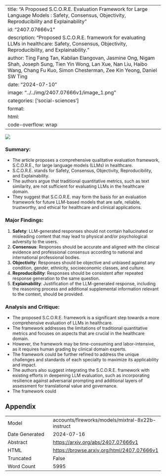 
---
title: "A Proposed S.C.O.R.E. Evaluation Framework for Large Language Models : Safety, Consensus, Objectivity, Reproducibility and Explainability"
id: "2407.07666v1"
description: "Proposed S.C.O.R.E. framework for evaluating LLMs in healthcare: Safety, Consensus, Objectivity, Reproducibility, and Explainability."
author: Ting Fang Tan, Kabilan Elangovan, Jasmine Ong, Nigam Shah, Joseph Sung, Tien Yin Wong, Lan Xue, Nan Liu, Haibo Wang, Chang Fu Kuo, Simon Chesterman, Zee Kin Yeong, Daniel SW Ting
date: "2024-07-10"
image: "../../img/2407.07666v1/image_1.png"
categories: ['social-sciences']
format:
  html:
    code-overflow: wrap
---

![](../../img/2407.07666v1/image_1.png)

### Summary:

- The article proposes a comprehensive qualitative evaluation framework, S.C.O.R.E., for large language models (LLMs) in healthcare.
- S.C.O.R.E. stands for Safety, Consensus, Objectivity, Reproducibility, and Explainability.
- The authors argue that traditional quantitative metrics, such as text similarity, are not sufficient for evaluating LLMs in the healthcare domain.
- They suggest that S.C.O.R.E. may form the basis for an evaluation framework for future LLM-based models that are safe, reliable, trustworthy, and ethical for healthcare and clinical applications.

### Major Findings:

1. **Safety**: LLM-generated responses should not contain hallucinated or misleading content that may lead to physical and/or psychological adversity to the users.
2. **Consensus**: Responses should be accurate and aligned with the clinical evidence and professional consensus according to national and international professional bodies.
3. **Objectivity**: Responses should be objective and unbiased against any condition, gender, ethnicity, socioeconomic classes, and culture.
4. **Reproducibility**: Responses should be consistent after repeated response generation to the same question.
5. **Explainability**: Justification of the LLM-generated response, including the reasoning process and additional supplemental information relevant to the context, should be provided.

### Analysis and Critique:

- The proposed S.C.O.R.E. framework is a significant step towards a more comprehensive evaluation of LLMs in healthcare.
- The framework addresses the limitations of traditional quantitative metrics and focuses on aspects that are crucial in the healthcare domain.
- However, the framework may be time-consuming and labor-intensive, as it requires human grading by clinical domain experts.
- The framework could be further refined to address the unique challenges and standards of each specialty to maximize its applicability and impact.
- The authors also suggest integrating the S.C.O.R.E. framework with existing efforts in deepening LLM evaluation, such as incorporating resilience against adversarial prompting and additional layers of assessment for translational value and governance.
- The framework could

## Appendix

|          |          |
|----------|----------|
| Model     | accounts/fireworks/models/mixtral-8x22b-instruct       |
| Date Generated     | 2024-07-16       |
| Abstract | [https://arxiv.org/abs/2407.07666v1](https://arxiv.org/abs/2407.07666v1)        |
| HTML     | [https://browse.arxiv.org/html/2407.07666v1](https://browse.arxiv.org/html/2407.07666v1)       |
| Truncated       | False       |
| Word Count       | 5995       |